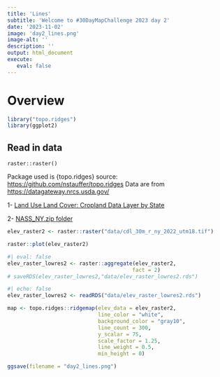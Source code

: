 ```yaml
---
title: 'Lines'
subtitle: 'Welcome to #30DayMapChallenge 2023 day 2'
date: '2023-11-02'
image: 'day2_lines.png'
image-alt: ''
description: ''
output: html_document
execute: 
   eval: false
---
```


# Overview

```r
library("topo.ridges")
library(ggplot2)
```

## Read in data

    raster::raster()


Package used is {topo.ridges} source: <https://github.com/nstauffer/topo.ridges>
Data are from <https://datagateway.nrcs.usda.gov/>

1- [Land Use Land Cover: Cropland Data Layer by State](https://datagateway.nrcs.usda.gov/GDGHome_DirectDownLoad.aspx)

2- [NASS_NY.zip folder](https://nrcs.app.box.com/v/gateway/folder/22218925171)

```r
elev_raster2 <- raster::raster("data/cdl_30m_r_ny_2022_utm18.tif")
```


```r
raster::plot(elev_raster2)
```


```r
#| eval: false
elev_raster_lowres2 <- raster::aggregate(elev_raster2,
                                        fact = 2)
# saveRDS(elev_raster_lowres2,"data/elev_raster_lowres2.rds")
```

```r
#| echo: false
elev_raster_lowres2 <- readRDS("data/elev_raster_lowres2.rds")
```


```r
map <- topo.ridges::ridgemap(elev_data = elev_raster2,
                             line_color = "white",
                             background_color = "gray10",
                             line_count = 300,
                             y_scalar = 75,
                             scale_factor = 1.25,
                             line_weight = 0.5,
                             min_height = 0)
```


```r
ggsave(filename = "day2_lines.png")
```

